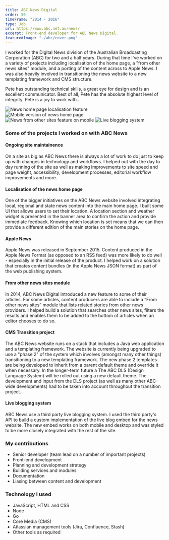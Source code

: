 ```yaml
---
title: ABC News Digital
order: 50
timeFrame: "2014 - 2016"
type: Job
url: https://www.abc.net.au/news/
excerpt: Front-end developer for ABC News Digital.
featuredImage: "./abc/cover.png"
---
```


I worked for the Digital News division of the Australian Broadcasting Corporation (ABC) for two and a half 
years. During that time I've worked on a variety of projects including localisation of the home page, a 
"from other news sites" module, and a porting of the content across to Apple News. I was also heavily involved
in transitioning the news website to a new templating framework and CMS structure.

<Quote attributionText="Lead Developer, ABC News Online">
    Pete has outstanding technical skills, a great eye for design and is an excellent communicator. 
    Best of all, Pete has the absolute highest level of integrity. Pete is a joy to work with...
</Quote>

<Gallery>

![News home page localisation feature](./abc/1.jpg)
![Mobile version of news home page](./abc/2.jpg)
![News from other sites feature on mobile](./abc/3.png)
![Live blogging system](./abc/4.jpg)

</Gallery>

### Some of the projects I worked on with ABC News

#### Ongoing site maintainence

On a site as big as ABC News there is always a lot of work to do just to keep up with changes in technology and workflows. I helped out with the day to day running of the site as well as making improvements to site speed and page weight, accessibility, development processes, editorial workflow improvements and more.

#### Localisation of the news home page

One of the bigger initiatives on the ABC News website involved integrating local, regional and state news content into the main home page. I built some UI that allows users to set their location. A location section and weather widget is presented in the banner area to confirm the action and provide immediate feedback. Knowing which location is set means that we can then provide a different edition of the main stories on the home page.

#### Apple News

Apple News was released in September 2015. Content produced in the Apple News Format (as opposed to an RSS feed) was more likely to do well - especially in the initial release of the product. I helped work on a solution that creates content bundles (in the Apple News JSON format) as part of the web publishing system. 

#### From other news sites module

In 2014, ABC News Digital introduced a new feature to some of their articles. For some articles, content producers are able to include a “From other news sites” module that lists related stories from other news providers. I helped build a solution that searches other news sites, filters the results and enables them to be added to the bottom of articles when an editor chooses to do so.

#### CMS Transition project

The ABC News website runs on a stack that includes a Java web application and a templating framework. The website is currently being upgraded to use a "phase 2" of the system which involves (amongst many other things) transitioning to a new templating framework. The new phase 2 templates are being developed to inherit from a parent default theme and override it when necessary. In the longer-term future a The ABC DLS (Design Language System) will be rolled out using a new default theme. The development and input from the DLS project (as well as many other ABC-wide developments) had to be taken into account throughout the transition project.

#### Live blogging system

ABC News use a third party live blogging system. I used the third party's API to build a custom implementation of the live blog embed for the news website. The new embed works on both mobile and desktop and was styled to be more closely integrated with the rest of the site.

### My contributions

* Senior developer (team lead on a number of important projects)
* Front-end development 
* Planning and development strategy
* Building services and modules
* Documentation
* Liasing between content and development

### Technology I used

* JavaScript, HTML and CSS
* Node
* Go
* Core Media (CMS)
* Atlassian management tools (Jira, Confluence, Stash)
* Other tools as required